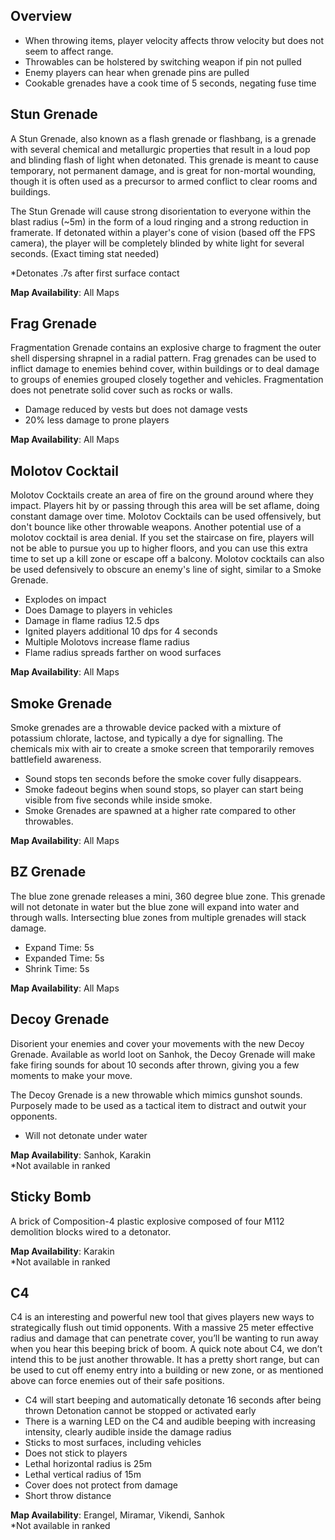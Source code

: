
## Overview 

- When throwing items, player velocity affects throw velocity but does not seem to affect range.
- Throwables can be holstered by switching weapon if pin not pulled
- Enemy players can hear when grenade pins are pulled
- Cookable grenades have a cook time of 5 seconds, negating fuse time

## Stun Grenade

<Throwable throwableName="Stun Grenade"/>

A Stun Grenade, also known as a flash grenade or flashbang, is a grenade with several chemical and metallurgic properties that result in a loud pop and blinding flash of light when detonated. This grenade is meant to cause temporary, not permanent damage, and is great for non-mortal wounding, though it is often used as a precursor to armed conflict to clear rooms and buildings.

The Stun Grenade will cause strong disorientation to everyone within the blast radius (~5m) in the form of a loud ringing and a strong reduction in framerate. If detonated within a player's cone of vision (based off the FPS camera), the player will be completely blinded by white light for several seconds. (Exact timing stat needed)

*Detonates .7s after first surface contact  

**Map Availability**: All Maps  

## Frag Grenade

<Throwable throwableName="Frag Grenade"/>

Fragmentation Grenade contains an explosive charge to fragment the outer shell dispersing shrapnel in a radial pattern. Frag grenades can be used to inflict damage to enemies behind cover, within buildings or to deal damage to groups of enemies grouped closely together and vehicles. Fragmentation does not penetrate solid cover such as rocks or walls.  

- Damage reduced by vests but does not damage vests
- 20% less damage to prone players

**Map Availability**: All Maps  

## Molotov Cocktail

<Throwable throwableName="Molotov Cocktail"/>

Molotov Cocktails create an area of fire on the ground around where they impact. Players hit by or passing through this area will be set aflame, doing constant damage over time. Molotov Cocktails can be used offensively, but don't bounce like other throwable weapons. Another potential use of a molotov cocktail is area denial. If you set the staircase on fire, players will not be able to pursue you up to higher floors, and you can use this extra time to set up a kill zone or escape off a balcony. Molotov cocktails can also be used defensively to obscure an enemy's line of sight, similar to a Smoke Grenade.  

- Explodes on impact
- Does Damage to players in vehicles
- Damage in flame radius 12.5 dps
- Ignited players additional 10 dps for 4 seconds
- Multiple Molotovs increase flame radius
- Flame radius spreads farther on wood surfaces

**Map Availability**: All Maps  

## Smoke Grenade

<Throwable throwableName="Smoke Grenade"/>

Smoke grenades are a throwable device packed with a mixture of potassium chlorate, lactose, and typically a dye for signalling. The chemicals mix with air to create a smoke screen that temporarily removes battlefield awareness.

- Sound stops ten seconds before the smoke cover fully disappears.
- Smoke fadeout begins when sound stops, so player can start being visible from five seconds while inside smoke.
- Smoke Grenades are spawned at a higher rate compared to other throwables.

**Map Availability**: All Maps  

## BZ Grenade

<Throwable throwableName="BZ Grenade"/>

The blue zone grenade releases a mini, 360 degree blue zone. This grenade will not detonate in water but the blue zone will expand into water and through walls. Intersecting blue zones from multiple grenades will stack damage.  

- Expand Time: 5s  
- Expanded Time: 5s  
- Shrink Time: 5s  

**Map Availability**: All Maps  

## Decoy Grenade

<Throwable throwableName="Decoy Grenade"/>

Disorient your enemies and cover your movements with the new Decoy Grenade. Available as world loot on Sanhok, the Decoy Grenade will make fake firing sounds for about 10 seconds after thrown, giving you a few moments to make your move.

The Decoy Grenade is a new throwable which mimics gunshot sounds. Purposely made to be used as a tactical item to distract and outwit your opponents.

- Will not detonate under water

**Map Availability**: Sanhok, Karakin  
*Not available in ranked

## Sticky Bomb

<Throwable throwableName="Sticky Bomb"/>

A brick of Composition-4 plastic explosive composed of four M112 demolition blocks wired to a detonator.

**Map Availability**: Karakin  
*Not available in ranked

## C4

<Throwable throwableName="C4"/>

C4 is an interesting and powerful new tool that gives players new ways to strategically flush out timid opponents. With a massive 25 meter effective radius and damage that can penetrate cover, you’ll be wanting to run away when you hear this beeping brick of boom. A quick note about C4, we don’t intend this to be just another throwable. It has a pretty short range, but can be used to cut off enemy entry into a building or new zone, or as mentioned above can force enemies out of their safe positions.

- C4 will start beeping and automatically detonate 16 seconds after being thrown
Detonation cannot be stopped or activated early
- There is a warning LED on the C4 and audible beeping with increasing intensity, clearly audible inside the damage radius
- Sticks to most surfaces, including vehicles
- Does not stick to players
- Lethal horizontal radius is 25m
- Lethal vertical radius of 15m
- Cover does not protect from damage
- Short throw distance

**Map Availability**: Erangel, Miramar, Vikendi, Sanhok  
*Not available in ranked
